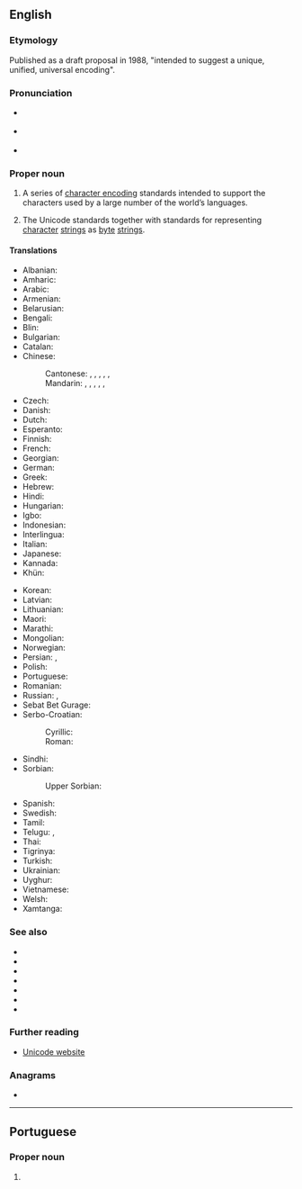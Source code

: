 {{selfref|For Wiktionary's use of Unicode, see [[Wiktionary:Unicode]]}}
==English==
{{wikipedia}}

===Etymology===
Published as a draft proposal in 1988, "intended to suggest a unique, unified, universal encoding".

===Pronunciation===
* {{a|US}} {{IPA|en|/ˈjunɪˌkəʊd/}}
* {{a|UK}} {{IPA|en|/ˈjuːnɪˌkəʊd/}}
* {{audio|en|en-uk-Unicode.ogg|Audio (UK)}}

===Proper noun===
{{en-proper noun}}

# {{lb|en|computing}} A series of [[character encoding]] standards intended to support the characters used by a large number of the world’s languages.
# {{lb|en|computing}} The Unicode standards together with standards for representing [[character]] [[string]]s as [[byte]] [[string]]s.

====Translations====
{{trans-top|series of computer encoding standards}}
* Albanian: {{t|sq|Unicode}}
* Amharic: {{t|am|ዩኒኮድ}}
* Arabic: {{t|ar|يُونِيكُود|m}}
* Armenian: {{t|hy|Յունիկոդ}}
* Belarusian: {{t|be|Юніко́д|m}}
* Bengali: {{t+|bn|ইউনিকোড}}
* Blin: {{t|byn|ዩኒኮድ}}
* Bulgarian: {{t|bg|Унико́д|m}}
* Catalan: {{t|ca|Unicode|m}}
* Chinese:
*: Cantonese: {{t|yue|統一碼}}, {{t|yue|统一码|tr=tung2 jat1 maa5}}, {{t|yue|萬國碼}}, {{t|yue|万国码|tr=maan6 gwok3 maa5}}, {{t|yue|單一碼}}, {{t|yue|单一码|tr=daan1 jat1 maa5}}
*: Mandarin: {{t+|cmn|統一碼}}, {{t+|cmn|统一码|tr=tǒngyīmǎ}}, {{t+|cmn|萬國碼}}, {{t+|cmn|万国码|tr=wànguómǎ}}, {{t+|cmn|單一碼}}, {{t+|cmn|单一码|tr=dānyīmǎ}}
* Czech: {{t|cs|Unicode}}
* Danish: {{t|da|Unicode}}
* Dutch: {{t+|nl|Unicode}}
* Esperanto: {{t|eo|Unikodo}}
* Finnish: {{t+|fi|Unicode}}
* French: {{t+|fr|Unicode|m}}
* Georgian: {{t|ka|უნიკოდი}}
* German: {{t+|de|Unicode|m}}
* Greek: {{t+|el|Unicode|n}}
* Hebrew: {{t+|he|יוניקוד|tr=yunikod}}
* Hindi: {{t|hi|यूनिकोड}}
* Hungarian: {{t|hu|Unicode}}
* Igbo: {{t|ig|Yunikod}}
* Indonesian: {{t|id|Unicode}}
* Interlingua: {{t|ia|Unicode}}
* Italian: {{t+|it|Unicode|m}}
* Japanese: {{t|ja|ユニコード|tr=yunikōdo}}
* Kannada: {{t|kn|ಯುನಿಕೋಡ್}}
* Khün: {{t|kkh|ᨿᩪᨶᩥᨤ᩠ᨯᩰᨯ᩼}}
{{trans-mid}}
* Korean: {{t+|ko|유니코드}}
* Latvian: {{t|lv|Unikods|m}}
* Lithuanian: {{t|lt|Unikodas|m}}
* Maori: {{t|mi|waehereao}}
* Marathi: {{t|mr|युनिकोड}}
* Mongolian: {{t|mn|Юникод}}
* Norwegian: {{t|no|Unicode}}
* Persian: {{t|fa|یونیکد|tr=yuni-kod}}, {{t|fa|یونی‌کد|tr=yuni-kod}}
* Polish: {{t|pl|Unicode}}
* Portuguese: {{t|pt|Unicode|m}}
* Romanian: {{t+|ro|Unicode|m}}
* Russian: {{t+|ru|Юнико́д|m}}, {{t|ru|Унико́д|m}}
* Sebat Bet Gurage: {{t|sgw|ዩኒኮድ}}
* Serbo-Croatian:
*: Cyrillic: {{t|sh|Уникод|m}}
*: Roman: {{t|sh|Unikod|m}}
* Sindhi: {{t|sd|يونيڪوڊ}}
* Sorbian:
*: Upper Sorbian: {{t|hsb|Unicode}}
* Spanish: {{t+|es|Unicode|m}}
* Swedish: {{t|sv|Unicode}}
* Tamil: {{t|ta|யூனிக்கோடு}}
* Telugu: {{t+|te|విశ్వ సంకేత మాల}}, {{t|te|యూనీకోడ్}}
* Thai: {{t|th|ยูนิโคด|tr=yooníkôht}}
* Tigrinya: {{t|ti|ዩኒኮድ}}
* Turkish: {{t|tr|Evrensel Kod}}
* Ukrainian: {{t|uk|Юніко́д|m}}
* Uyghur: {{t|ug|يۇنىكود}}
* Vietnamese: {{t+|vi|Unicode}}
* Welsh: {{t+|cy|Unicode}}
* Xamtanga: {{t|xan|ዩኒኮድ}}
{{trans-bottom}}

===See also===
* {{l|en|ASCII}}
* {{l|en|EBCDIC}}
* {{l|en|UTF-7}}
* {{l|en|UTF-8}}
* {{l|en|UTF-16}}
* {{l|en|Appendix:Unicode}}
* {{l|mul|Appendix:Unicode/Miscellaneous_Symbols_and_Pictographs}}

===Further reading===
* [http://www.unicode.org Unicode website]

===Anagrams===
* {{anagrams|en|a=cdeinou|doucine}}

----

==Portuguese==

===Proper noun===
{{pt-proper noun|m}}

# {{lb|pt|computing}} {{l|en|Unicode}} {{gloss|series of computer encoding standards}}